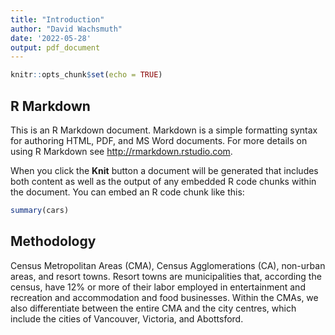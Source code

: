 ```yaml
---
title: "Introduction"
author: "David Wachsmuth"
date: '2022-05-28'
output: pdf_document
---
```


```r
knitr::opts_chunk$set(echo = TRUE)
```

## R Markdown

This is an R Markdown document. Markdown is a simple formatting syntax for authoring HTML, PDF, and MS Word documents. For more details on using R Markdown see <http://rmarkdown.rstudio.com>.

When you click the **Knit** button a document will be generated that includes both content as well as the output of any embedded R code chunks within the document. You can embed an R code chunk like this:

```r
summary(cars)
```

## Methodology

Census Metropolitan Areas (CMA), Census Agglomerations (CA), non-urban areas, and resort towns. Resort towns are municipalities that, according the census, have 12% or more of their labor employed in entertainment and recreation and accommodation and food businesses. Within the CMAs, we also differentiate between the entire CMA and the city centres, which include the cities of Vancouver, Victoria, and Abottsford. 